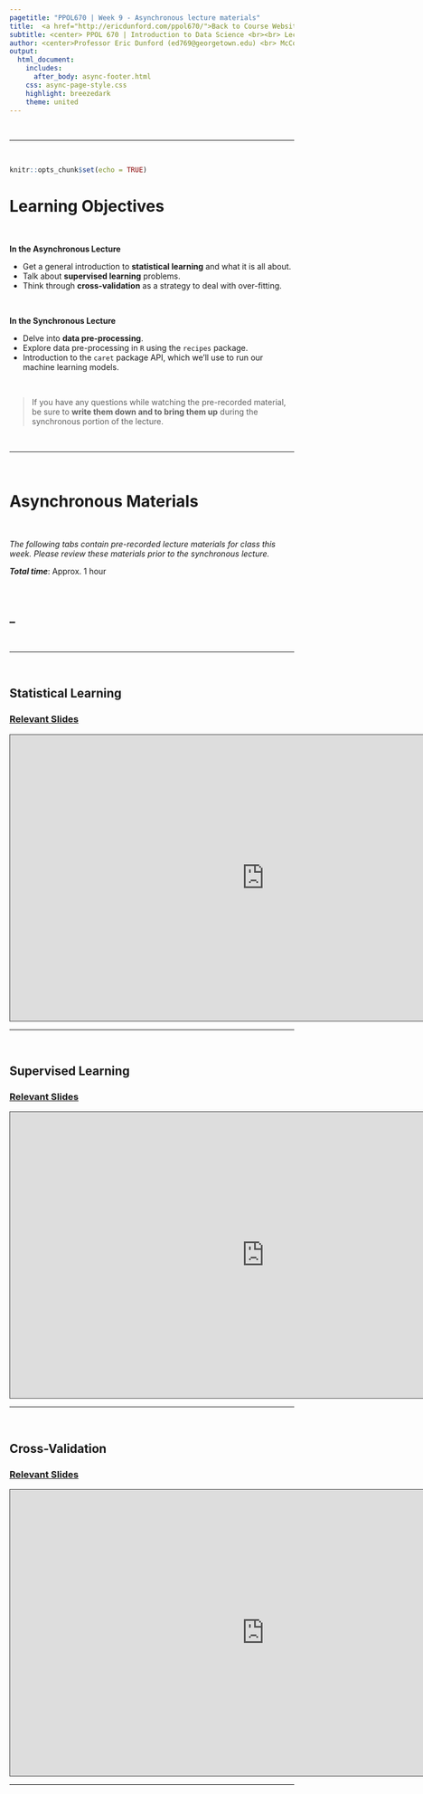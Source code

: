 ```yaml
---
pagetitle: "PPOL670 | Week 9 - Asynchronous lecture materials"
title:  <a href="http://ericdunford.com/ppol670/">Back to Course Website</a> <br><br><center> Introduction to Statistical Learning </center>
subtitle: <center> PPOL 670 | Introduction to Data Science <br><br> Lecture Materials for Week 9 </center><br>
author: <center>Professor Eric Dunford (ed769@georgetown.edu) <br> McCourt School of Public Policy, Georgetown University </center>
output: 
  html_document:
    includes: 
      after_body: async-footer.html
    css: async-page-style.css
    highlight: breezedark
    theme: united
---
```


<br><hr><br>

```r
knitr::opts_chunk$set(echo = TRUE)
```



# Learning Objectives 

<br>

**In the Asynchronous Lecture**

- Get a general introduction to **statistical learning** and what it is all about.
- Talk about **supervised learning** problems.
- Think through **cross-validation** as a strategy to deal with over-fitting.

<br>

**In the Synchronous Lecture**

- Delve into **data pre-processing**.
- Explore data pre-processing in `R` using the `recipes` package. 
- Introduction to the `caret` package API, which we'll use to run our machine learning models. 

<br>

> If you have any questions while watching the pre-recorded material, be sure to **write them down and to bring them up** during the synchronous portion of the lecture.

<br><hr><br>

# Asynchronous Materials {.tabset .tabset-pills}

<br>

_The following tabs contain pre-recorded lecture materials for class this week. Please review these materials prior to the synchronous lecture._

**_Total time_**: Approx. 1 hour

<br>

## _

<br><hr><br>

## Statistical Learning

### [**Relevant Slides**](http://ericdunford.com/ppol670/Lectures/week_09/week-09-lecture-supervised-learning.html#3)

<iframe src="https://georgetown.hosted.panopto.com/Panopto/Pages/Embed.aspx?id=adcf5691-dbf9-4739-9592-ac4100e80b87&autoplay=false&offerviewer=true&showtitle=true&showbrand=false&start=0&interactivity=all" height="506" width="900" style="border: 1px solid #464646;" allowfullscreen allow="autoplay"></iframe>

<br><hr><br>

## Supervised Learning 

### [**Relevant Slides**](http://ericdunford.com/ppol670/Lectures/week_09/week-09-lecture-supervised-learning.html#13)

<iframe src="https://georgetown.hosted.panopto.com/Panopto/Pages/Embed.aspx?id=efec0e38-7633-41e1-8ea0-ac4100eda11c&autoplay=false&offerviewer=true&showtitle=true&showbrand=false&start=0&interactivity=all" height="506" width="900" style="border: 1px solid #464646;" allowfullscreen allow="autoplay"></iframe>

<br><hr><br>


## Cross-Validation

### [**Relevant Slides**](http://ericdunford.com/ppol670/Lectures/week_09/week-09-lecture-supervised-learning.html#32)

<iframe src="https://georgetown.hosted.panopto.com/Panopto/Pages/Embed.aspx?id=ef5e0d0c-e7da-479c-9614-ac4100f78b3f&autoplay=false&offerviewer=true&showtitle=true&showbrand=false&start=0&interactivity=all" height="506" width="900" style="border: 1px solid #464646;" allowfullscreen allow="autoplay"></iframe>


<br><hr><br>
